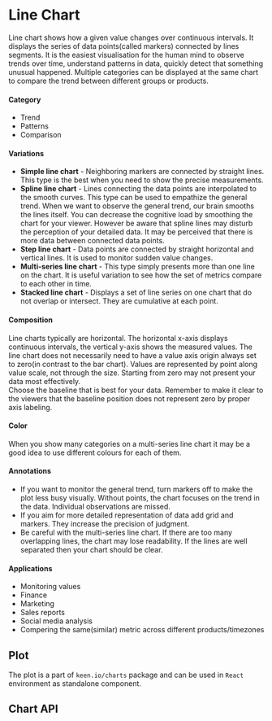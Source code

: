 

<Meta title="Visualizations|Line Chart / Description" component={LineChart} />

# Line Chart

Line chart shows how a given value changes over continuous intervals. It displays the series of data points(called markers) connected by lines segments. It is the easiest visualisation for the human mind to observe trends over time, understand patterns in data, quickly detect that something unusual happened. Multiple categories can be displayed at the same chart to compare the trend between different groups or products.

#### Category
- Trend
- Patterns
- Comparison

#### Variations
- **Simple line chart** - Neighboring markers are connected by straight lines. This type is the best when you need to show the precise measurements.
- **Spline line chart** - Lines connecting the data points are interpolated to the smooth curves. This type can be used to empathize the general trend. When we want to observe the general trend, our brain smooths the lines itself. You can decrease the cognitive load by smoothing the chart for your viewer. However be aware that spline lines may disturb the perception of your detailed data. It may be perceived that there is more data between connected data points.
- **Step line chart** - Data points are connected by straight horizontal and vertical lines. It is used to monitor sudden value changes.
- **Multi-series line chart** - This type simply presents more than one line on the chart. It is useful variation to see how the set of metrics compare to each other in time.
- **Stacked line chart** - Displays a set of line series on one chart that do not overlap or intersect. They are cumulative at each point.

#### Composition
Line charts typically are horizontal. The  horizontal x-axis displays continuous intervals, the vertical y-axis shows the measured values.
The line chart does not necessarily need to have a value axis origin always set to zero(in contrast to the bar chart). Values are represented by point along value scale, not through the size. Starting from zero may not present your data most effectively.<br/>
Choose the baseline that is best for your data. Remember to make it clear to the viewers that the baseline position does not represent zero by proper axis labeling.

#### Color
When you show many categories on a multi-series line chart it may be a good idea to use different colours for each of them.

#### Annotations
- If you want to monitor the general trend, turn markers off to make the plot less busy visually. Without points, the chart focuses on the trend in the data. Individual observations are missed.
- If you aim for more detailed representation of data add grid and markers. They increase the precision of judgment.
- Be careful with the multi-series line chart. If there are too many overlapping lines, the chart may lose readability. If the lines are well separated then your chart should be clear.

#### Applications
- Monitoring values
- Finance
- Marketing
- Sales reports
- Social media analysis
- Compering the same(similar) metric across different products/timezones

## Plot

The plot is a part of `keen.io/charts` package and can be used in `React` environment as standalone component.

<Preview>
  <Story id="visualizations-line-chart-plot--plot" />
</Preview>

## Chart API

<Props of={LineChart} />
